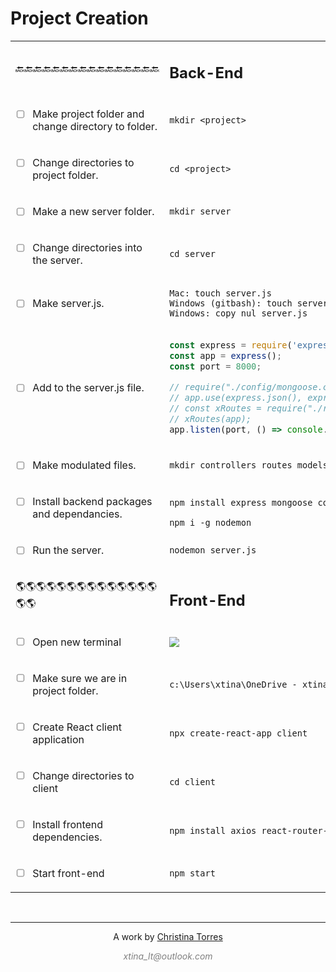 <h1>Project Creation</h1>


<table>
<!-- step -->
<tr>
<td>
🔙🔙🔙🔙🔙🔙🔙🔙🔙🔙🔙🔙🔙🔙🔙🔙
</td>
<td>
<h2>Back-End</h2>
</td>
</tr>

<tr>
<td>

- [ ] Make project folder and change directory to folder.
</td>
<td>

`mkdir <project>`
</td>
</tr>
<!-- step -->
<tr>
<td>

- [ ] Change directories to project folder.
</td>
<td>

`cd <project>`
</td>
</tr>
<!-- step -->
<tr>
<td>

- [ ] Make a new server folder.

</td>
<td>

`mkdir server`
</td>
</tr>
<!-- step -->
<tr>
<td>

- [ ] Change directories into the server.
</td>
<td>

`cd server`
</td>
</tr>
<!-- step -->
<tr>
<td>

- [ ] Make server.js.
</td>
<td>

```
Mac: touch server.js
Windows (gitbash): touch server.js
Windows: copy nul server.js
```
</td>
</tr>
<!-- step -->
<tr>
<td>

- [ ] Add to the server.js file.
</td>
<td>

```js 
const express = require('express');
const app = express();
const port = 8000;

// require("./config/mongoose.config");
// app.use(express.json(), express.urlencoded({ extended: true }));
// const xRoutes = require("./routes/xxxx");
// xRoutes(app);
app.listen(port, () => console.log(`Party on port: ${port}`) );
```
</td>
</tr>
<!-- step -->
<tr>
<td>

- [ ] Make modulated files.
</td>
<td>

`mkdir controllers routes models config`
</td>
</tr>
<!-- step -->
<tr>
<td>

- [ ] Install backend packages and dependancies.
</td>
<td>

`npm install express mongoose cors bcrypt dotenv jsonwebtoken`

`npm i -g nodemon`
</td>
</tr>
<!-- step -->
<tr>
<td>

- [ ] Run the server.
</td>
<td>

`nodemon server.js`
</td>
</tr>
<!-- step -->
<tr>
<td>
🌎🌎🌎🌎🌎🌎🌎🌎🌎🌎🌎🌎🌎🌎🌎🌎
</td>
<td>
<h2>Front-End</h2>
</td>
</tr>
<!-- step -->
<tr>
<td>

- [ ] Open new terminal
</td>
<td>

<img src="images\newterminal.png"/>
</td>
</tr>
<!-- step -->
<tr>
<td>

- [ ] Make sure we are in project folder.
</td>
<td>

`c:\Users\xtina\OneDrive - xtina.codes\UnicornMagic\project\`
</td>
</tr>
<!-- step -->
<tr>
<td>

- [ ] Create React client application
</td>
<td>

`npx create-react-app client`
</td>
</tr>
<!-- step -->
<tr>
<td>

- [ ] Change directories to client
</td>
<td>

`cd client`
</td>
</tr>
<!-- step -->
<tr>
<td>

- [ ] Install frontend dependencies.
</td>
<td>

`npm install axios react-router-dom`
</td>
</tr>
<!-- step -->
<tr>
<td>

- [ ] Start front-end
</td>
<td>

`npm start`
</td>
</tr>
</table>

































<!-- 👣FOOTER👣 -->
&nbsp;
<hr />
<p align="center">A work by <a href="https://github.com/xtina-lt/">Christina Torres</a></p>
<p align="center"><span style="color: #808080;"><em>xtina_lt@outlook.com</em></span></p>

<!-- Add icon library -->
<link rel="stylesheet" href="https://cdnjs.cloudflare.com/ajax/libs/font-awesome/4.7.0/css/font-awesome.min.css">

<!-- Add font awesome icons -->
<p style="text-align: center;">
    <a href="https://www.linkedin.com/in/xtinacodes/" class="fa fa-linkedin"></a>
    <a href="https://github.com/xtina-lt/" class="fa fa-github"></a>
</p>

&nbsp;